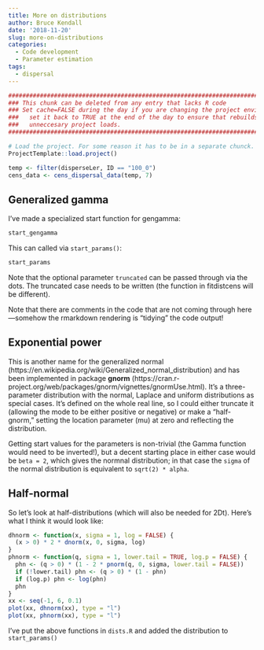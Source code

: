 ```yaml
---
title: More on distributions
author: Bruce Kendall
date: '2018-11-20'
slug: more-on-distributions
categories:
  - Code development
  - Parameter estimation
tags:
  - dispersal
---
```

```r
#######################################################################################
### This chunk can be deleted from any entry that lacks R code                      ###
### Set cache=FALSE during the day if you are changing the project environment;     ###
###   set it back to TRUE at the end of the day to ensure that rebuilds don't do    ###
###   unneccesary project loads.                                                    ###
#######################################################################################

# Load the project. For some reason it has to be in a separate chunck.
ProjectTemplate::load.project()
```


```r
temp <- filter(disperseLer, ID == "100_0")
cens_data <- cens_dispersal_data(temp, 7)
```

## Generalized gamma
I've made a specialized start function for gengamma:
```r
start_gengamma
```
This can called via `start_params()`:
```r
start_params
```
Note that the optional parameter `truncated` can be passed through via the dots. The truncated case needs to be written (the function in fitdistcens will be different).

Note that there are comments in the code that are not coming through here---somehow the rmarkdown rendering is "tidying" the code output!

## Exponential power
This is another name for the generalized normal (https://en.wikipedia.org/wiki/Generalized_normal_distribution) and has been implemented in package **gnorm** (https://cran.r-project.org/web/packages/gnorm/vignettes/gnormUse.html). It's a three-parameter distribution with the normal, Laplace and uniform distributions as special cases. It's defined on the whole real line, so I could either truncate it (allowing the mode to be either positive or negative) or make a "half-gnorm," setting the location parameter (mu) at zero and reflecting the distribution.

Getting start values for the parameters is non-trivial (the Gamma function would need to be inverted!), but a decent starting place in either case would be `beta = 2`, which gives the normnal distribution; in that case the `sigma` of the normal distribution is equivalent to `sqrt(2) * alpha`.

## Half-normal
So let's look at half-distributions (which will also be needed for 2Dt). Here's what I think it would look like:
```r
dhnorm <- function(x, sigma = 1, log = FALSE) {
  (x > 0) * 2 * dnorm(x, 0, sigma, log)
}
phnorm <- function(q, sigma = 1, lower.tail = TRUE, log.p = FALSE) {
  phn <- (q > 0) * (1 - 2 * pnorm(q, 0, sigma, lower.tail = FALSE))
  if (!lower.tail) phn <- (q > 0) * (1 - phn)
  if (log.p) phn <- log(phn)
  phn
}
xx <- seq(-1, 6, 0.1)
plot(xx, dhnorm(xx), type = "l")
plot(xx, phnorm(xx), type = "l")
```

I've put the above functions in `dists.R` and added the distribution to `start_params()`
